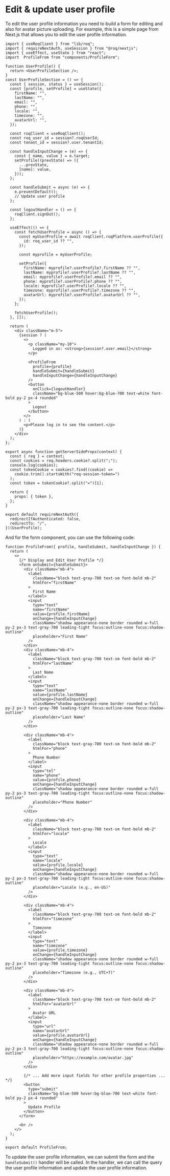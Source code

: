 # Edit & update user profile

To edit the user profile information you need to build a form for editing and also for avatar picture uploading. For example, this is a simple page from Next.js that allows you to edit the user profile information.

```tsx filename="pages/user-profile.tsx"
import { useRoqClient } from "lib/roq";
import { requireNextAuth, useSession } from "@roq/nextjs";
import { useEffect, useState } from "react";
import  ProfileFrom from "components/ProfileForm";

function UserProfile() {
  return <UserProfileSection />;
}
const UserProfileSection = () => {
  const { session, status } = useSession();
  const [profile, setProfile] = useState({
    firstName: "",
    lastName: "",
    email: "",
    phone: "",
    locale: "",
    timezone: "",
    avatarUrl: "",
  });

  const roqClient = useRoqClient();
  const roq_user_id = session?.roqUserId;
  const tenant_id = session?.user.tenantId;

  const handleInputChange = (e) => {
    const { name, value } = e.target;
    setProfile((prevState) => ({
      ...prevState,
      [name]: value,
    }));
  };

  const handleSubmit = async (e) => {
    e.preventDefault();
    // Update user profile
  };

  const logoutHandler = () => {
    roqClient.signOut();
  };

  useEffect(() => {
    const fetchUserProfile = async () => {
      const myUserProfile = await roqClient.roqPlatform.userProfile({
        id: roq_user_id ?? "",
      });

      const myprofile = myUserProfile;

      setProfile({
        firstName: myprofile?.userProfile?.firstName ?? "",
        lastName: myprofile?.userProfile?.lastName ?? "",
        email: myprofile?.userProfile?.email ?? "",
        phone: myprofile?.userProfile?.phone ?? "",
        locale: myprofile?.userProfile?.locale ?? "",
        timezone: myprofile?.userProfile?.timezone ?? "",
        avatarUrl: myprofile?.userProfile?.avatarUrl ?? "",
      });
    };

    fetchUserProfile();
  }, []);

  return (
    <div className="m-5">
      {session ? (
        <>
          <p className="my-10">
            Logged in as: <strong>{session?.user.email}</strong>
          </p>

          <ProfileFrom
            profile={profile}
            handleSubmit={handleSubmit}
            handleInputChange={handleInputChange}
          />
          <button
            onClick={logoutHandler}
            className="bg-blue-500 hover:bg-blue-700 text-white font-bold py-2 px-4 rounded"
          >
            Logout
          </button>
        </>
      ) : (
        <p>Please log in to see the content.</p>
      )}
    </div>
  );
};

export async function getServerSideProps(context) {
  const { req } = context;
  const cookies = req.headers.cookie?.split(";");
  console.log(cookies);
  const tokenCookie = cookies?.find((cookie) =>
    cookie.trim().startsWith("roq-session-token=")
  );
  const token = tokenCookie?.split("=")[1];

  return {
    props: { token },
  };
}

export default requireNextAuth({
  redirectIfAuthenticated: false,
  redirectTo: "/",
})(UserProfile);
```

And for the form component, you can use the following code:

```tsx filename="components/ProfileForm.tsx"
function ProfileFrom({ profile, handleSubmit, handleInputChange }) {
  return (
    <>
      {/* Display and Edit User Profile */}
      <form onSubmit={handleSubmit}>
        <div className="mb-4">
          <label
            className="block text-gray-700 text-sm font-bold mb-2"
            htmlFor="firstName"
          >
            First Name
          </label>
          <input
            type="text"
            name="firstName"
            value={profile.firstName}
            onChange={handleInputChange}
            className="shadow appearance-none border rounded w-full py-2 px-3 text-gray-700 leading-tight focus:outline-none focus:shadow-outline"
            placeholder="First Name"
          />
        </div>
        <div className="mb-4">
          <label
            className="block text-gray-700 text-sm font-bold mb-2"
            htmlFor="lastName"
          >
            Last Name
          </label>
          <input
            type="text"
            name="lastName"
            value={profile.lastName}
            onChange={handleInputChange}
            className="shadow appearance-none border rounded w-full py-2 px-3 text-gray-700 leading-tight focus:outline-none focus:shadow-outline"
            placeholder="Last Name"
          />
        </div>

        <div className="mb-4">
          <label
            className="block text-gray-700 text-sm font-bold mb-2"
            htmlFor="phone"
          >
            Phone Number
          </label>
          <input
            type="tel"
            name="phone"
            value={profile.phone}
            onChange={handleInputChange}
            className="shadow appearance-none border rounded w-full py-2 px-3 text-gray-700 leading-tight focus:outline-none focus:shadow-outline"
            placeholder="Phone Number"
          />
        </div>

        <div className="mb-4">
          <label
            className="block text-gray-700 text-sm font-bold mb-2"
            htmlFor="locale"
          >
            Locale
          </label>
          <input
            type="text"
            name="locale"
            value={profile.locale}
            onChange={handleInputChange}
            className="shadow appearance-none border rounded w-full py-2 px-3 text-gray-700 leading-tight focus:outline-none focus:shadow-outline"
            placeholder="Locale (e.g., en-US)"
          />
        </div>

        <div className="mb-4">
          <label
            className="block text-gray-700 text-sm font-bold mb-2"
            htmlFor="timezone"
          >
            Timezone
          </label>
          <input
            type="text"
            name="timezone"
            value={profile.timezone}
            onChange={handleInputChange}
            className="shadow appearance-none border rounded w-full py-2 px-3 text-gray-700 leading-tight focus:outline-none focus:shadow-outline"
            placeholder="Timezone (e.g., UTC+7)"
          />
        </div>

        <div className="mb-4">
          <label
            className="block text-gray-700 text-sm font-bold mb-2"
            htmlFor="avatarUrl"
          >
            Avatar URL
          </label>
          <input
            type="url"
            name="avatarUrl"
            value={profile.avatarUrl}
            onChange={handleInputChange}
            className="shadow appearance-none border rounded w-full py-2 px-3 text-gray-700 leading-tight focus:outline-none focus:shadow-outline"
            placeholder="https://example.com/avatar.jpg"
          />
        </div>

        {/* ... Add more input fields for other profile properties ... */}
        <button
          type="submit"
          className="bg-blue-500 hover:bg-blue-700 text-white font-bold py-2 px-4 rounded"
        >
          Update Profile
        </button>
      </form>

      <br />
    </>
  );
}

export default ProfileFrom;
```


To update the user profile information, we can submit the form and the `handleSubmit()` handler will be called. In the handler, we can call the query the user profile information and update the user profile information.